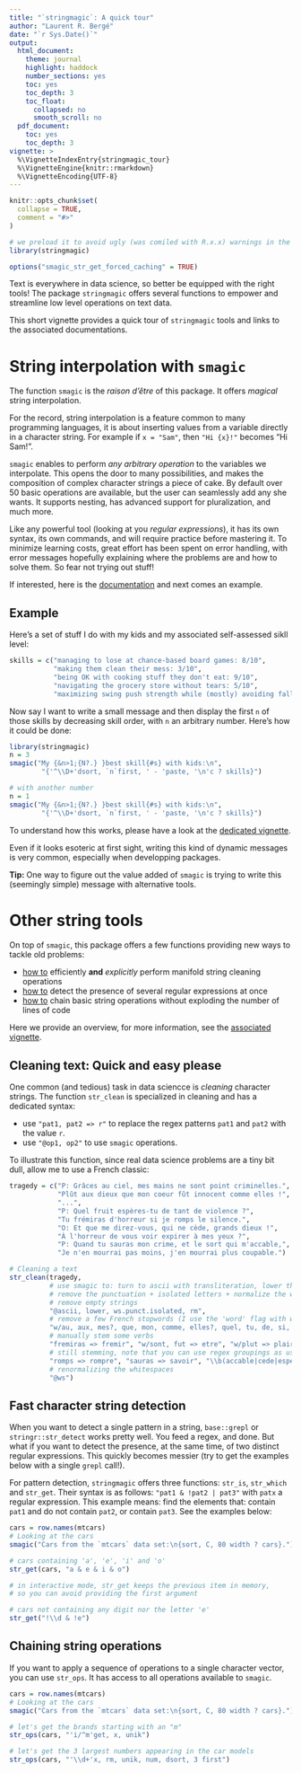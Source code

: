 ```yaml
---
title: "`stringmagic`: A quick tour"
author: "Laurent R. Bergé"
date: "`r Sys.Date()`"
output:
  html_document:
    theme: journal
    highlight: haddock
    number_sections: yes
    toc: yes
    toc_depth: 3
    toc_float:
      collapsed: no
      smooth_scroll: no
  pdf_document:
    toc: yes
    toc_depth: 3
vignette: >
  %\VignetteIndexEntry{stringmagic_tour}
  %\VignetteEngine{knitr::rmarkdown}
  %\VignetteEncoding{UTF-8}
---
```


```r
knitr::opts_chunk$set(
  collapse = TRUE,
  comment = "#>"
)

# we preload it to avoid ugly (was comiled with R.x.x) warnings in the doc
library(stringmagic)

options("smagic_str_get_forced_caching" = TRUE)
```

Text is everywhere in data science, so better be equipped with the right tools!
The package `stringmagic` offers several functions to empower and streamline low level 
operations on text data.

This short vignette provides a quick tour of `stringmagic` tools 
and links to the associated documentations.

# String interpolation with `smagic`

The function `smagic` is the *raison d'être* of this package. It offers *magical*
string interpolation.

For the record, string interpolation is a feature common to many programming languages, 
it is about inserting values from a variable directly in a character string.
For example if `x = "Sam"`, then `"Hi {x}!"` becomes "Hi Sam!".

`smagic` enables to perform *any arbitrary operation* to the variables we interpolate. 
This opens the door to many possibilities, and makes the composition
of complex character strings a piece of cake. 
By default over 50 basic operations are available, but the user can seamlessly add any she wants.
It supports nesting, has advanced support for pluralization, and much more. 

Like any powerful tool (looking at you *regular expressions*), it has its own syntax,
its own commands, and will require practice before mastering it. To minimize learning costs, 
great effort has been spent on error handling, with error
messages hopefully explaining where the problems are and how to solve them. So fear not 
trying out stuff!

If interested, here is the [documentation](https://lrberge.github.io/stringmagic/articles/smagic_walkthrough.html) and next comes an example. 

## Example

Here's a set of stuff I do with my kids and my associated self-assessed sikll level:

```r
skills = c("managing to lose at chance-based board games: 8/10", 
           "making them clean their mess: 3/10", 
           "being OK with cooking stuff they don't eat: 9/10", 
           "navigating the grocery store without tears: 5/10",
           "maximizing swing push strength while (mostly) avoiding falls: 7/10")
```

Now say I want to write a small message and then display the first `n` of those skills
by decreasing skill order, with `n` an arbitrary number. Here's how it could be done:
```r
library(stringmagic)
n = 3
smagic("My {&n>1;{N?.} }best skill{#s} with kids:\n",
        "{'^\\D+'dsort, `n`first, ' - 'paste, '\n'c ? skills}")

# with another number
n = 1
smagic("My {&n>1;{N?.} }best skill{#s} with kids:\n",
        "{'^\\D+'dsort, `n`first, ' - 'paste, '\n'c ? skills}")
```

To understand how this works, please have a look at the [dedicated vignette](https://lrberge.github.io/stringmagic/articles/smagic_walkthrough.html).

Even if it looks esoteric at first sight, writing this kind of dynamic messages is very common,
especially when developping packages.

**Tip:** One way to figure out the value added of `smagic` is trying to write this (seemingly simple) 
message with alternative tools. 

# Other string tools

On top of `smagic`, this package offers a few functions providing new ways to tackle old problems:

- [how to](#fun_clean) efficiently **and** *explicitly* perform manifold string cleaning operations
- [how to](#fun_detect) detect the presence of several regular expressions at once
- [how to](#fun_chain) chain basic string operations without exploding the number of lines of code

Here we provide an overview, for more information, see the [associated vignette](https://lrberge.github.io/stringmagic/articles/string_tools.html).

## Cleaning text: Quick and easy please {#fun_clean}

One common (and tedious) task in data sciencce is *cleaning* character strings. 
The function `str_clean` is specialized in cleaning and has a dedicated syntax:

- use `"pat1, pat2 => r"` to replace the regex patterns `pat1` and `pat2` with the value `r`.
- use `"@op1, op2"` to use `smagic` operations.

To illustrate this function, since real data science problems are a tiny bit dull, 
allow me to use a French classic:

```r
tragedy = c("P: Grâces au ciel, mes mains ne sont point criminelles.",
            "Plût aux dieux que mon coeur fût innocent comme elles !", 
            "...",
            "P: Quel fruit espères-tu de tant de violence ?",
            "Tu frémiras d'horreur si je romps le silence.",
            "O: Et que me direz-vous, qui ne cède, grands dieux !",
            "À l'horreur de vous voir expirer à mes yeux ?",
            "P: Quand tu sauras mon crime, et le sort qui m'accable,",
            "Je n'en mourrai pas moins, j'en mourrai plus coupable.")

# Cleaning a text
str_clean(tragedy, 
          # use smagic to: turn to ascii with transliteration, lower the case
          # remove the punctuation + isolated letters + normalize the whitespaces, 
          # remove empty strings
          "@ascii, lower, ws.punct.isolated, rm",
          # remove a few French stopwords (I use the 'word' flag with w/)
          "w/au, aux, mes?, que, mon, comme, elles?, quel, tu, de, si, je, le, et, qui, en",
          # manually stem some verbs
          "fremiras => fremir", "w/sont, fut => etre", "w/plut => plaire", "mourrai => mourir",
          # still stemming, note that you can use regex groupings as usual
          "romps => rompre", "sauras => savoir", "\\b(accable|cede|espere)s? => \\1r",
          # renormalizing the whitespaces
          "@ws")
```

## Fast character string detection {#fun_detect}

When you want to detect a single pattern in a string, `base::grepl` or 
`stringr::str_detect` works pretty well. You feed a regex, and done. 
But what if you want to detect the presence, at the same time, of two distinct regular expressions.
This quickly becomes messier (try to get the examples below with a single `grepl` call!).

For pattern detection, `stringmagic` offers three functions: `str_is`, `str_which` and `str_get`.
Their syntax is as follows: `"pat1 & !pat2 | pat3"` with `patx` a regular expression. 
This example means: find the elements that: contain `pat1` and do not contain `pat2`, 
or contain `pat3`. See the examples below:

```r
cars = row.names(mtcars)
# Looking at the cars
smagic("Cars from the `mtcars` data set:\n{sort, C, 80 width ? cars}.")

# cars containing 'a', 'e', 'i' and 'o'
str_get(cars, "a & e & i & o")

# in interactive mode, str_get keeps the previous item in memory, 
# so you can avoid providing the first argument

# cars not containing any digit nor the letter 'e'
str_get("!\\d & !e")
```

## Chaining string operations {#fun_chain}

If you want to apply a sequence of operations to a single character vector,
you can use `str_ops`. It has access to all operations available to `smagic`.

```r
cars = row.names(mtcars)
# Looking at the cars
smagic("Cars from the `mtcars` data set:\n{sort, C, 80 width ? cars}.")

# let's get the brands starting with an "m"
str_ops(cars, "'i/^m'get, x, unik")

# let's get the 3 largest numbers appearing in the car models
str_ops(cars, "'\\d+'x, rm, unik, num, dsort, 3 first")
```



